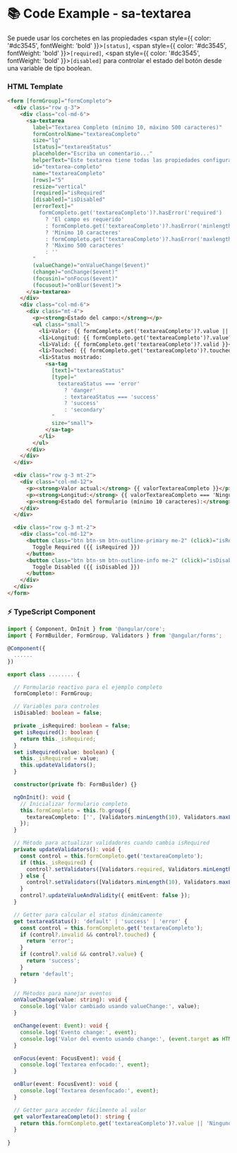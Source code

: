 
<Meta title="Componentes/Textarea/Textarea Example" />

# 📚 Code Example - sa-textarea

Se puede usar los corchetes en las propiedades <span style={{ color: '#dc3545', fontWeight: 'bold' }}>`[status]`</span>, <span style={{ color: '#dc3545', fontWeight: 'bold' }}>`[required]`</span>, <span style={{ color: '#dc3545', fontWeight: 'bold' }}>`[disabled]`</span> para controlar el estado del botón desde una variable de tipo boolean.

### HTML Template
```html
<form [formGroup]="formCompleto">
  <div class="row g-3">
    <div class="col-md-6">
      <sa-textarea
        label="Textarea Completo (mínimo 10, máximo 500 caracteres)"
        formControlName="textareaCompleto"
        size="lg"
        [status]="textareaStatus"
        placeholder="Escriba un comentario..."
        helperText="Este textarea tiene todas las propiedades configuradas con status dinámico"
        id="textarea-completo"
        name="textareaCompleto"
        [rows]="5"
        resize="vertical"
        [required]="isRequired"
        [disabled]="isDisabled"
        [errorText]="
          formCompleto.get('textareaCompleto')?.hasError('required')
            ? 'El campo es requerido'
            : formCompleto.get('textareaCompleto')?.hasError('minlength')
            ? 'Mínimo 10 caracteres'
            : formCompleto.get('textareaCompleto')?.hasError('maxlength')
            ? 'Máximo 500 caracteres'
            : ''
        "
        (valueChange)="onValueChange($event)"
        (change)="onChange($event)"
        (focusin)="onFocus($event)"
        (focusout)="onBlur($event)">
      </sa-textarea>
    </div>
    <div class="col-md-6">
      <div class="mt-4">
        <p><strong>Estado del campo:</strong></p>
        <ul class="small">
          <li>Valor: {{ formCompleto.get('textareaCompleto')?.value || 'vacío' }}</li>
          <li>Longitud: {{ formCompleto.get('textareaCompleto')?.value?.length || 0 }} caracteres</li>
          <li>Valid: {{ formCompleto.get('textareaCompleto')?.valid }}</li>
          <li>Touched: {{ formCompleto.get('textareaCompleto')?.touched }}</li>
          <li>Status mostrado:
            <sa-tag
              [text]="textareaStatus"
              [type]="
                textareaStatus === 'error'
                  ? 'danger'
                  : textareaStatus === 'success'
                  ? 'success'
                  : 'secondary'
              "
              size="small">
            </sa-tag>
          </li>
        </ul>
      </div>
    </div>
  </div>

  <div class="row g-3 mt-2">
    <div class="col-md-12">
      <p><strong>Valor actual:</strong> {{ valorTextareaCompleto }}</p>
      <p><strong>Longitud:</strong> {{ valorTextareaCompleto === 'Ninguno' ? 0 : valorTextareaCompleto.length }} caracteres</p>
      <p><strong>Estado del formulario (mínimo 10 caracteres):</strong> {{ formCompleto.valid ? 'Válido' : 'Inválido' }}</p>
    </div>
  </div>

  <div class="row g-3 mt-2">
    <div class="col-md-12">
      <button class="btn btn-sm btn-outline-primary me-2" (click)="isRequired = !isRequired">
        Toggle Required ({{ isRequired }})
      </button>
      <button class="btn btn-sm btn-outline-info me-2" (click)="isDisabled = !isDisabled">
        Toggle Disabled ({{ isDisabled }})
      </button>
    </div>
  </div>
</form>
```

### ⚡ TypeScript Component

```typescript
import { Component, OnInit } from '@angular/core';
import { FormBuilder, FormGroup, Validators } from '@angular/forms';

@Component({
  ......
})

export class ........ {

  // Formulario reactivo para el ejemplo completo
  formCompleto!: FormGroup;

  // Variables para controles
  isDisabled: boolean = false;

  private _isRequired: boolean = false;
  get isRequired(): boolean {
    return this._isRequired;
  }
  set isRequired(value: boolean) {
    this._isRequired = value;
    this.updateValidators();
  }

  constructor(private fb: FormBuilder) {}

  ngOnInit(): void {
    // Inicializar formulario completo
    this.formCompleto = this.fb.group({
      textareaCompleto: ['', [Validators.minLength(10), Validators.maxLength(500)]]
    });
  }

  // Método para actualizar validadores cuando cambia isRequired
  private updateValidators(): void {
    const control = this.formCompleto.get('textareaCompleto');
    if (this._isRequired) {
      control?.setValidators([Validators.required, Validators.minLength(10), Validators.maxLength(500)]);
    } else {
      control?.setValidators([Validators.minLength(10), Validators.maxLength(500)]);
    }
    control?.updateValueAndValidity({ emitEvent: false });
  }

  // Getter para calcular el status dinámicamente
  get textareaStatus(): 'default' | 'success' | 'error' {
    const control = this.formCompleto.get('textareaCompleto');
    if (control?.invalid && control?.touched) {
      return 'error';
    }
    if (control?.valid && control?.value) {
      return 'success';
    }
    return 'default';
  }

  // Métodos para manejar eventos
  onValueChange(value: string): void {
    console.log('Valor cambiado usando valueChange:', value);
  }

  onChange(event: Event): void {
    console.log('Evento change:', event);
    console.log('Valor del evento usando change:', (event.target as HTMLInputElement)?.value);
  }

  onFocus(event: FocusEvent): void {
    console.log('Textarea enfocado:', event);
  }

  onBlur(event: FocusEvent): void {
    console.log('Textarea desenfocado:', event);
  }

  // Getter para acceder fácilmente al valor
  get valorTextareaCompleto(): string {
    return this.formCompleto.get('textareaCompleto')?.value || 'Ninguno';
  }
  
}
```